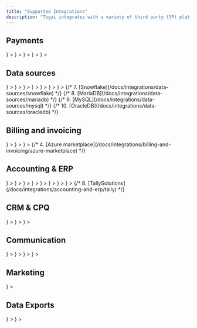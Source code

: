 ```yaml
---
title: "Supported Integrations"
description: "Togai integrates with a variety of third party (3P) platforms for different use cases and requirements."
---
```


## Payments
<CardGroup cols={2}>
    <Card
        title="Stripe"
        href="/docs/integrations/payments/stripe"
        icon={
        <img src="https://staging-togai-resources.s3.amazonaws.com/marketplace-service-assets/stripe.svg"/>
        }
    >
    </Card>
    <Card
        title="Adyen"
        href="/docs/integrations/payments/adyen"
        icon={
        <img src="https://staging-togai-resources.s3.amazonaws.com/marketplace-service-assets/adyen.svg"/>
        }
    >
    </Card>
    <Card
        title="RazorPay"
        href="/docs/integrations/payments/razorpay"
        icon={
        <img src="https://staging-togai-resources.s3.amazonaws.com/marketplace-service-assets/razorpay.svg"/>
        }
    >
    </Card>
    <Card
        title="Paystack"
        href="/docs/integrations/payments/paystack"
        icon={
        <img src="https://staging-togai-resources.s3.amazonaws.com/marketplace-service-assets/paystack.svg"/>
        }
    >
    </Card>
    <Card
        title="Verifone"
        href="/docs/integrations/payments/verifone"
        icon={
        <img src="https://staging-togai-resources.s3.amazonaws.com/marketplace-service-assets/verifone.svg"/>
        }
    >
    </Card>
</CardGroup>

## Data sources
<CardGroup cols={2}>
    <Card
        title="Snowflake"
        href="/docs/integrations/data-sources/snowflake"
        icon={
        <img src="https://staging-togai-resources.s3.amazonaws.com/marketplace-service-assets/snowflake.svg"/>
        }
    >
    </Card>
    <Card
        title="AWS S3"
        href="/docs/integrations/data-sources/s3"
        icon={
        <img src="https://staging-togai-resources.s3.amazonaws.com/marketplace-service-assets/s3.svg"/>
        }
    >
    </Card>
    <Card
        title="AWS Redshift"
        href="/docs/integrations/data-sources/aws-redshift"
        icon={
        <img src="https://staging-togai-resources.s3.amazonaws.com/marketplace-service-assets/redshift.svg"/>
        }
    >
    </Card>
    <Card
        title="Java Database Connectivity (JDBC)"
        href="/docs/integrations/data-sources/jdbc-overview"
        icon={
        <img src="https://staging-togai-resources.s3.amazonaws.com/marketplace-service-assets/jdbc.png"  />
        }
    >
    </Card>
    <Card
        title="Postgres DB"
        href="/docs/integrations/data-sources/postgres"
        icon={
        <img src="https://staging-togai-resources.s3.amazonaws.com/marketplace-service-assets/postgres.svg"/>
        }
    >
    </Card>
    <Card
        title="Prometheus"
        href="/docs/integrations/data-sources/prometheus"
        icon={
        <img src="https://staging-togai-resources.s3.amazonaws.com/marketplace-service-assets/prometheus.svg"/>
        }
    >
    </Card>
    <Card
        title="Victoria Metrics"
        href="/docs/integrations/data-sources/victoria-metrics"
        icon={
        <img src="https://staging-togai-resources.s3.amazonaws.com/marketplace-service-assets/victoriametrics.svg"/>
        }
    >
    </Card>
</CardGroup>
{/* 7. [Snowflake](/docs/integrations/data-sources/snowflake) */}
{/* 8. [MariaDB](/docs/integrations/data-sources/mariadb) */}
{/* 9. [MySQL](/docs/integrations/data-sources/mysql) */}
{/* 10. [OracleDB](/docs/integrations/data-sources/oracledb) */}


## Billing and invoicing
<CardGroup cols={2}>
    <Card
        title="AWS Marketplace"
        href="/docs/integrations/billing-and-invoicing/aws-marketplace"
        icon={
        <img src="https://staging-togai-resources.s3.amazonaws.com/marketplace-service-assets/aws_marketplace.svg"/>
        }
    >
    </Card>
    <Card
        title="Zuora"
        href="/docs/integrations/billing-and-invoicing/zuora"
        icon={
        <img src="https://staging-togai-resources.s3.amazonaws.com/marketplace-service-assets/zuora.svg"/>
        }
    >
    </Card>
    <Card
        title="Chargebee"
        href="/docs/integrations/billing-and-invoicing/chargebee"
        icon={
        <img src="https://staging-togai-resources.s3.amazonaws.com/marketplace-service-assets/chargebee.svg"/>
        }
    >
    </Card>
</CardGroup>
{/* 4. [Azure marketplace](/docs/integrations/billing-and-invoicing/azure-marketplace) */}

## Accounting & ERP
<CardGroup cols={2}>
    <Card
        title="MS Dynamics 365"
        href="/docs/integrations/accounting-and-erp/ms-dynamics"
        icon={
        <img src="https://staging-togai-resources.s3.amazonaws.com/marketplace-service-assets/msdynamics365.png"/>
        }
    >
    </Card>
    <Card
        title="NetSuite"
        href="/docs/integrations/accounting-and-erp/netsuite"
        icon={
        <img src="https://staging-togai-resources.s3.amazonaws.com/marketplace-service-assets/netsuite.svg"/>
        }
    >
    </Card>
    <Card
        title="Odoo"
        href="/docs/integrations/accounting-and-erp/odoo"
        icon={
        <img src="https://staging-togai-resources.s3.amazonaws.com/marketplace-service-assets/odoo.png"/>
        }
    >
    </Card>
    <Card
        title="Quickbooks"
        href="/docs/integrations/accounting-and-erp/quickbooks"
        icon={
        <img src="https://staging-togai-resources.s3.amazonaws.com/marketplace-service-assets/quickbooks.svg"/>
        }
    >
    </Card>
    <Card
        title="Sage"
        href="/docs/integrations/accounting-and-erp/sage"
        icon={
        <img src="https://staging-togai-resources.s3.amazonaws.com/marketplace-service-assets/sage.png"/>
        }
    >
    </Card>
    <Card
        title="Xero"
        href="/docs/integrations/billing-and-invoicing/xero"
        icon={
        <img src="https://staging-togai-resources.s3.amazonaws.com/marketplace-service-assets/xero.png"/>
        }
    >
    </Card>
    <Card
        title="Zohobooks"
        href="/docs/integrations/billing-and-invoicing/zohobooks"
        icon={
        <img src="https://staging-togai-resources.s3.amazonaws.com/marketplace-service-assets/zohobooks.svg"/>
        }
    >
    </Card>
    <Card
        title="Payday"
        href="/docs/integrations/accounting-and-erp/payday"
        icon={
        <img src="https://staging-togai-resources.s3.amazonaws.com/marketplace-service-assets/payday.svg"/>
        }
    >
    </Card>
</CardGroup>
{/* 8. [TallySolutions](/docs/integrations/accounting-and-erp/tally) */}

## CRM & CPQ
<CardGroup cols={2}>
    <Card
        title="Salesforce"
        href="/docs/integrations/crm-and-cpq/salesforce"
        icon={
        <img src="https://staging-togai-resources.s3.amazonaws.com/marketplace-service-assets/salesforce.svg"/>
        }
    >
    </Card>
    <Card
        title="Docusign"
        href="/docs/integrations/crm-and-cpq/docusign"
        icon={
        <img src="https://staging-togai-resources.s3.amazonaws.com/marketplace-service-assets/docusign.svg"/>
        }
    >
    </Card>
    <Card
        title="Chargebee"
        href="/docs/integrations/crm-and-cpq/hubspot"
        icon={
        <img src="https://staging-togai-resources.s3.amazonaws.com/marketplace-service-assets/hubspot.svg"/>
        }
    >
    </Card>
</CardGroup>

## Communication
<CardGroup cols={2}>
    <Card
        title="AWS SES"
        href="/docs/integrations/communication/ses"
        icon={
        <img src="https://staging-togai-resources.s3.amazonaws.com/marketplace-service-assets/ses.svg"/>
        }
    >
    </Card>
    <Card
        title="Slack"
        href="/docs/integrations/communication/slack"
        icon={
        <img src="https://staging-togai-resources.s3.amazonaws.com/marketplace-service-assets/slack.svg"/>
        }
    >
    </Card>
    <Card
        title="SMTP"
        href="/docs/integrations/communication/smtp"
        icon={
        <img src="https://staging-togai-resources.s3.amazonaws.com/marketplace-service-assets/smtp.svg"/>
        }
    >
    </Card>
    <Card
        title="MS Exchange Online"
        href="/docs/integrations/communications/ms-exchange-online"
        icon={
        <img src="https://staging-togai-resources.s3.amazonaws.com/marketplace-service-assets/outlook.svg"/>
        }
    >
    </Card>
</CardGroup>

## Marketing
<CardGroup cols={2}>
    <Card
        title="FirstPromoter"
        href="/docs/integrations/marketing/first-promoter"
        icon={
        <img src="https://staging-togai-resources.s3.amazonaws.com/marketplace-service-assets/firstpromoter.svg"/>
        }
    >
    </Card>
</CardGroup>

## Data Exports
<CardGroup cols={2}>
    <Card
        title="AWS S3"
        href="/docs/integrations/data-exports/s3"
        icon={
        <img src="https://staging-togai-resources.s3.amazonaws.com/marketplace-service-assets/s3.svg"/>
        }
    >
    </Card>
    <Card
        title="Java Database Connectivity (JDBC)"
        href="/docs/integrations/data-exports/jdbc-overview"
        icon={
        <img src="https://staging-togai-resources.s3.amazonaws.com/marketplace-service-assets/jdbc.png"  />
        }
    >
    </Card>
</CardGroup>